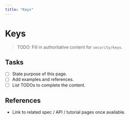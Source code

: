 ```yaml
---
title: "Keys"
---
```


# Keys

> TODO: Fill in authoritative content for `security/keys`.

## Tasks
- [ ] State purpose of this page.
- [ ] Add examples and references.
- [ ] List TODOs to complete the content.

## References
- Link to related spec / API / tutorial pages once available.
